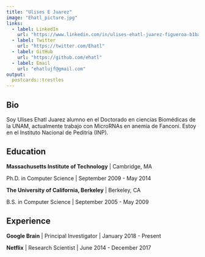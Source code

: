 ```yaml
---
title: "Ulises E Juarez"
image: "Ehatl_picture.jpg"
links:
  - label: LinkedIn
    url: "https://www.linkedin.com/in/ulises-ehatl-juarez-figueroa-b1ba5a144"
  - label: Twitter
    url: "https://twitter.com/Ehatl"
  - label: GitHub
    url: "https://github.com/ehatl"
  - label: Email
    url: "ehatlujf@gmail.com"
output:
  postcards::trestles
---
```

 
## Bio

Soy Ulises Ehatl Juarez alumno en el Doctorado en ciencias Biomédicas de la UNAM, actualmente trabajo con MicroRNAs en anemia de Fanconi. Estoy en el Instituto Nacional de Peditria (INP).

## Education

**Massachusetts Institute of Technology** | Cambridge, MA

Ph.D. in Computer Science | September 2009 - May 2014

**The University of California, Berkeley** | Berkeley, CA

B.S. in Computer Science | September 2005 - May 2009

## Experience

**Google Brain** | Principal Investigator | January 2018 - Present

**Netflix** | Research Scientist | June 2014 - December 2017
